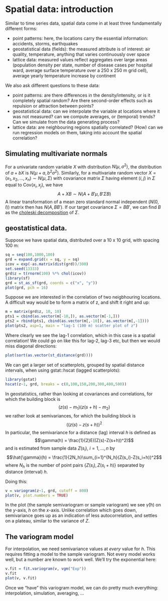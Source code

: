 # Spatial data: introduction

Similar to time series data, spatial data come in at least three fundamentally different forms:

* point patterns: here, the locations carry the essential information: accidents, storms, earthquakes
* geostatistical data (fields): the measured attribute is of interest: air quality, temperature, anything that varies continuously over space
* lattice data: measured values reflect aggregates over large areas (population density per state, number of disease cases per hospital ward, average surface temperature over a 250 x 250 m grid cell), average yearly temperature increase by continent

We also ask different questions to these data:

* point patterns: are there differences in the density/intensity, or is it completely spatial random? Are there second-order effects such as repulsion or attraction between points?
* geostatistical data: can we interpolate the variable at locations where it was not measured? can we compute averages, or (temporal) trends? Can we simulate from the data generating process?
* lattice data: are neighbouring regions spatially correlated? (How) can we run regression models on them, taking into account the spatial correlation?


## Simulating multivariate normals

For a univariate random variable $X$ with distribution $N(\mu, \sigma^2)$, the distribution of $a + bX$ is $N(\mu + a, b^2\sigma^2)$. Similarly, for a multivariate random vector $X = (x_1, x_2, ..., x_n) \sim N(\mu, \Sigma)$ with covariance matrix $\Sigma$ having element $(i,j)$ in $\Sigma$ equal to $\mbox{Cov}(x_i, x_j)$, we have 
$$A + XB \sim N(A+B'\mu, B'\Sigma B)$$
A linear transformation of a mean zero standard normal independent ($N(0,I)$) matrix then has $N(A, BB')$. If our target covariance $\Sigma=BB'$, we can find $B$ as the [choleski decomposition](https://en.wikipedia.org/wiki/Cholesky_decomposition) of $\Sigma$.

## geostatistical data.

Suppose we have spatial data, distributed over a 10 x 10 grid, with spacing 100 m:
```r
sq = seq(100,1000,100)
grd = expand.grid(x = sq, y = sq)
icov = exp(-as.matrix(dist(grd))/300)
set.seed(13333)
grd$z = t(rnorm(100) %*% chol(icov))
library(sf)
grd = st_as_sf(grd, coords = c("x", "y"))
plot(grd, pch = 16)
```

Suppose we are interested in the correlation of two neigbhouring locations. A difficult way would be to form a matrix of z, and shift it right and up:
```r
m = matrix(grd$z, 10, 10)
pts1 = cbind(as.vector(m[-10,]), as.vector(m[-1,]))
pts2 = rbind(pts1, cbind(as.vector(m[,-10]), as.vector(m[,-1])))
plot(pts2, asp=1, main = "lag-1 (100 m) scatter plot of z")
```

Where clearly we see the lag-1 correlation, which in this case is a spatial correlation! We could go on like this for lag-2, lag-3 etc, but then we would miss diagonal directions:
```r
plot(sort(as.vector(st_distance(grd))))
```

We can get a larger set of scatterplots, grouped by spatial distance intervals, when using gstat::hscat (lagged scatterplots):
```r
library(gstat)
hscat(z~1, grd, breaks = c(0,100,150,200,300,400,500))
```

In geostatistics, rather than looking at covariances and correlations, for which the building block is
$$(z(s) - m_1)(z(s+h) - m_2)$$
we rather look at semivariances, for which the building block is
$$((z(s) - z(s+h))^2$$
In particular, the semivariance for a distance (lag) interval $h$ is defined as
$$\gamma(h) = \frac{1}{2}E((Z(s)-Z(s+h))^2)$$
and is estimated from sample data $Z(s_i)$, $i=1,...,n$ by
$$\hat{\gamma}(h) = \frac{1}{2N_h}\sum_{i=1}^{N_h}(Z(s_i)-Z(s_i+h))^2$$
where $N_h$ is the number of point pairs $\{Z(s_i),Z(s_i+h)\}$ separated by distance (interval) $h$.

Doing this:
```r
v = variogram(z~1, grd, cutoff = 800)
plot(v, plot.numbers = TRUE)
```

In the plot (the sample semivariogram or sample variogram) we see $\hat{\gamma}(h)$ on the $y$-axis, $h$ on the $x$-axis. Unlike correlation which goes down, semivariance goes up as an indication of less autocorrelation, and settles on a plateau, similar to the variance of $Z$. 

## The variogram model

For interpolation, we need semivariance values at _every_ value for $h$. This requires fitting a model to the sample variogram. Not every model works well, but a number are known to work well. We'll try the exponential here:
```r
v.fit = fit.variogram(v, vgm("Exp"))
v.fit
plot(v, v.fit)
```

Once we "have" this variogram model, we can do pretty much everything: interpolation, simulation, averaging, ...
